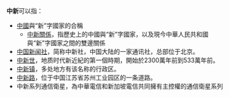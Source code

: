 '''中新'''可以指：
* [[中國|中國]]與“新”字國家的合稱
** [[中新關係|中新關係]]，指歷史上的中國與“新”字國家，以及現今中華人民共和國與“新”字國家之間的雙邊關係
* [[中国新闻社|中国新闻社]]，简称中新社，中国大陆的一家通讯社，总部位于北京。
* [[中新世|中新世]]，地质时代新近紀的第一個時期，開始於2300萬年前到533萬年前。
* [[中新镇|中新镇]]，多处地方有该名称的行政区。
* [[中新路|中新路]]，位于中国江苏省苏州工业园区的一条道路。
* 中新系列通信衛星，為中華電信和新加坡電信共同擁有主控權的通信衛星系列
{{disambig|Cat=二字消歧义}}